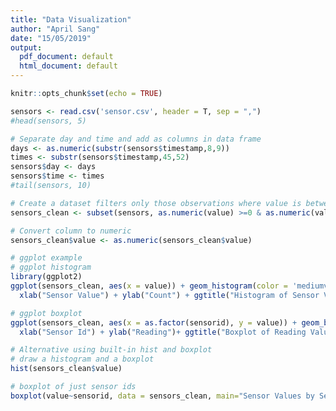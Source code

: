 ```yaml
---
title: "Data Visualization"
author: "April Sang"
date: "15/05/2019"
output:
  pdf_document: default
  html_document: default
---
```


```r
knitr::opts_chunk$set(echo = TRUE)
```

```r
sensors <- read.csv('sensor.csv', header = T, sep = ",")
#head(sensors, 5)

# Separate day and time and add as columns in data frame
days <- as.numeric(substr(sensors$timestamp,8,9))
times <- substr(sensors$timestamp,45,52)
sensors$day <- days
sensors$time <- times
#tail(sensors, 10)

# Create a dataset filters only those observations where value is between 0 and 100 inclusive
sensors_clean <- subset(sensors, as.numeric(value) >=0 & as.numeric(value) <=100)

# Convert column to numeric
sensors_clean$value <- as.numeric(sensors_clean$value)
```

```r
# ggplot example
# ggplot histogram
library(ggplot2)
ggplot(sensors_clean, aes(x = value)) + geom_histogram(color = 'mediumvioletred', fill= 'mediumaquamarine') + 
  xlab("Sensor Value") + ylab("Count") + ggtitle("Histogram of Sensor Values")

# ggplot boxplot
ggplot(sensors_clean, aes(x = as.factor(sensorid), y = value)) + geom_boxplot() +
  xlab("Sensor Id") + ylab("Reading")+ ggtitle("Boxplot of Reading Values from Sensors")

# Alternative using built-in hist and boxplot
# draw a histogram and a boxplot
hist(sensors_clean$value)

# boxplot of just sensor ids
boxplot(value~sensorid, data = sensors_clean, main="Sensor Values by Sensor", xlab='Sensor ID', ylab='Reading')
```